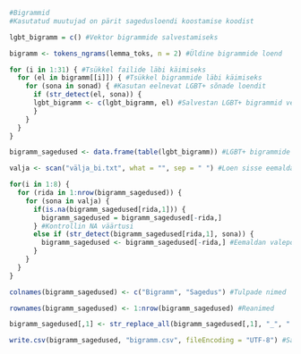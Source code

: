 ```r
#Bigrammid
#Kasutatud muutujad on pärit sagedusloendi koostamise koodist

lgbt_bigramm = c() #Vektor bigrammide salvestamiseks

bigramm <- tokens_ngrams(lemma_toks, n = 2) #Üldine bigrammide loend

for (i in 1:31) { #Tsükkel failide läbi käimiseks
  for (el in bigramm[[i]]) { #Tsükkel bigrammide läbi käimiseks
    for (sona in sonad) { #Kasutan eelnevat LGBT+ sõnade loendit
      if (str_detect(el, sona)) {
      lgbt_bigramm <- c(lgbt_bigramm, el) #Salvestan LGBT+ bigrammid vektorisse
      }
    }
  }
}

bigramm_sagedused <- data.frame(table(lgbt_bigramm)) #LGBT+ bigrammide dataframe

valja <- scan("välja_bi.txt", what = "", sep = " ") #Loen sisse eemaldatavate bigrammide loendi

for(i in 1:8) {
  for (rida in 1:nrow(bigramm_sagedused)) {
    for (sona in valja) {
      if(is.na(bigramm_sagedused[rida,1])) {
        bigramm_sagedused = bigramm_sagedused[-rida,]
      } #Kontrollin NA väärtusi
      else if (str_detect(bigramm_sagedused[rida,1], sona)) {
        bigramm_sagedused <- bigramm_sagedused[-rida,] #Eemaldan valepositiivsed bigrammid
      }
    }
  }
}

colnames(bigramm_sagedused) <- c("Bigramm", "Sagedus") #Tulpade nimed

rownames(bigramm_sagedused) <- 1:nrow(bigramm_sagedused) #Reanimed

bigramm_sagedused[,1] <- str_replace_all(bigramm_sagedused[,1], "_", " ") #Eemaldan sõnade vahelt alakriipsud

write.csv(bigramm_sagedused, "bigramm.csv", fileEncoding = "UTF-8") #Salvestan bigrammide loendi CSV failina
```